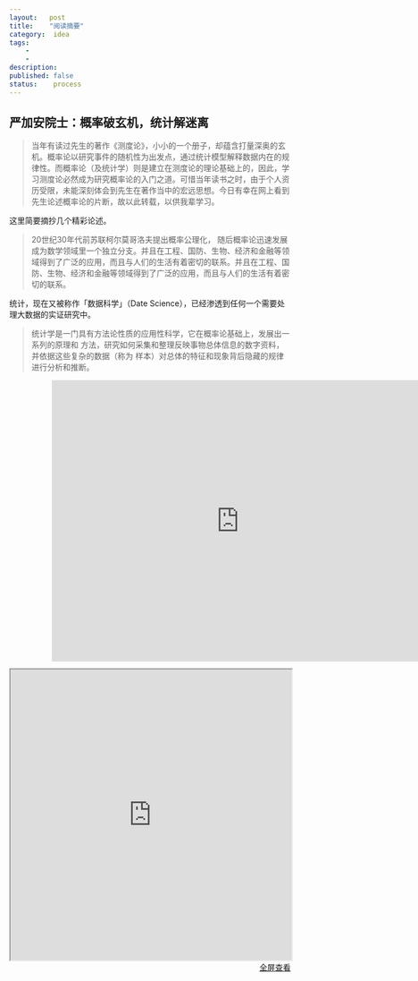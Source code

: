 ```yaml
---
layout:   post
title:    "阅读摘要"
category:  idea
tags:     
    -  
    -   
description: 
published: false
status:    process
---
```


## 严加安院士：概率破玄机，统计解迷离

> 当年有读过先生的著作《测度论》，小小的一个册子，却蕴含打量深奥的玄机。概率论以研究事件的随机性为出发点，通过统计模型解释数据内在的规律性。而概率论（及统计学）则是建立在测度论的理论基础上的，因此，学习测度论必然成为研究概率论的入门之道。可惜当年读书之时，由于个人资历受限，未能深刻体会到先生在著作当中的宏远思想。今日有幸在网上看到先生论述概率论的片断，故以此转载，以供我辈学习。

这里简要摘抄几个精彩论述。

> 20世纪30年代前苏联柯尔莫哥洛夫提出概率公理化， 随后概率论迅速发展成为数学领域里一个独立分支。并且在工程、国防、生物、经济和金融等领域得到了广泛的应用，而且与人们的生活有着密切的联系。并且在工程、国防、生物、经济和金融等领域得到了广泛的应用，而且与人们的生活有着密切的联系。

统计，现在又被称作「数据科学」（Date Science），已经渗透到任何一个需要处理大数据的实证研究中。

> 统计学是一门具有方法论性质的应用性科学，它在概率论基础上，发展出一系列的原理和 方法，研究如何采集和整理反映事物总体信息的数字资料，并依据这些复杂的数据（称为 样本）对总体的特征和现象背后隐藏的规律进行分析和推断。

<section style="border: 0px; margin-left: 15%; margin-right: 15%; margin-top: 0px; margin-bottom: 0px; clear: both; font-size: 87.5%; font-family: inherit; text-align: center; text-decoration: inherit; color: inherit; box-sizing: border-box; padding: 0px;" class="tn-Powered-by-XIUMI"><section class="tn-Powered-by-XIUMI" style="box-sizing: border-box;"><p><iframe class="video_iframe" style="z-index: 1; width: 670px !important; height: 502.5px !important; overflow: hidden;" height="502.5" width="670" frameborder="0" data-src="http://v.qq.com/iframe/player.html?vid=n0160f3xnul&amp;width=500&amp;height=375&amp;auto=0" allowfullscreen="" src="http://v.qq.com/iframe/player.html?vid=n0160f3xnul&amp;width=670&amp;height=502.5&amp;auto=0" scrolling="no"></iframe><br></p></section><section style="width: 0px; height: 0px; clear: both;"></section></section>


<iframe src="http://mp.weixin.qq.com/s?__biz=MzAwMzU4MjQxNg==&mid=209124230&idx=1&sn=fb1f606cba6fff280941d7c8d0957ef3#rd" 
style="width:100%; height:520px;">
</iframe>

<p style="margin-top: 0px; text-align:right;">
<a target="_blank" 
href="http://mp.weixin.qq.com/s?__biz=MzAwMzU4MjQxNg==&mid=209124230&idx=1&sn=fb1f606cba6fff280941d7c8d0957ef3#rd">
  全屏查看
</a>
</p>